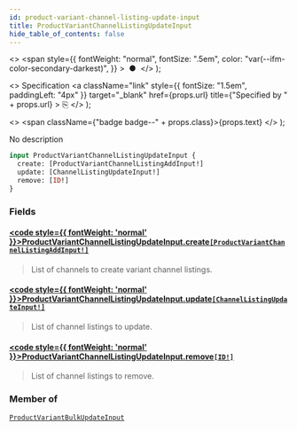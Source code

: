 ```yaml
---
id: product-variant-channel-listing-update-input
title: ProductVariantChannelListingUpdateInput
hide_table_of_contents: false
---
```


  <>
    <span
      style={{
        fontWeight: "normal",
        fontSize: ".5em",
        color: "var(--ifm-color-secondary-darkest)",
      }}
    >
      &nbsp;●&nbsp;
    </span>
  </>
);

  <>
    Specification
    <a
      className="link"
      style={{ fontSize: "1.5em", paddingLeft: "4px" }}
      target="\_blank"
      href={props.url}
      title={"Specified by " + props.url}
    >
      ⎘
    </a>
  </>
);

  <>
    <span className={"badge badge--" + props.class}>{props.text}</span>
  </>
);

No description

```graphql
input ProductVariantChannelListingUpdateInput {
  create: [ProductVariantChannelListingAddInput!]
  update: [ChannelListingUpdateInput!]
  remove: [ID!]
}
```

### Fields

#### [<code style={{ fontWeight: 'normal' }}>ProductVariantChannelListingUpdateInput.<b>create</b></code>](#)<Bullet />[`[ProductVariantChannelListingAddInput!]`](../../../storefront/products/inputs/product-variant-channel-listing-add-input) <Badge class="secondary" text="list"/> <Badge class="secondary" text="input"/>

> List of channels to create variant channel listings.

#### [<code style={{ fontWeight: 'normal' }}>ProductVariantChannelListingUpdateInput.<b>update</b></code>](#)<Bullet />[`[ChannelListingUpdateInput!]`](../../../storefront/products/inputs/channel-listing-update-input) <Badge class="secondary" text="list"/> <Badge class="secondary" text="input"/>

> List of channel listings to update.

#### [<code style={{ fontWeight: 'normal' }}>ProductVariantChannelListingUpdateInput.<b>remove</b></code>](#)<Bullet />[`[ID!]`](../../../storefront/miscellaneous/scalars/id) <Badge class="secondary" text="list"/> <Badge class="secondary" text="scalar"/>

> List of channel listings to remove.

### Member of

[`ProductVariantBulkUpdateInput`](../../../storefront/products/inputs/product-variant-bulk-update-input) <Badge class="secondary" text="input"/>
